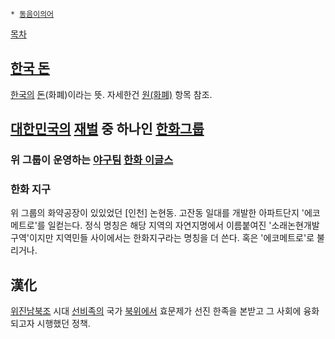  * [[동음이의어]]

[[목차]]
== [[원(화폐)|한국 돈]] ==
[[한국]]의 [[돈]](화폐)이라는 뜻.
자세한건 [[원(화폐)]] 항목 참조.
== [[대한민국]]의 [[재벌]] 중 하나인 [[한화그룹]] ==
=== 위 그룹이 운영하는 [[야구]]팀 [[한화 이글스]] ===
=== 한화 지구 ===
위 그룹의 화약공장이 있있었던 [인천] 논현동. 고잔동 일대를 개발한 아파트단지 '에코메트로'를 일컫는다. 정식 명칭은 해당 지역의 자연지명에서 이름붙여진 '소래논현개발구역'이지만 지역민들 사이에서는 한화지구라는 명칭을 더 쓴다. 혹은 '에코메트로'로 불리거나.

== 漢化 ==
[[위진남북조]] 시대 [[선비족]]의 국가 [[북위]]에서 효문제가 선진 한족을 본받고 그 사회에 융화되고자 시행했던 정책.
